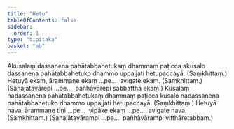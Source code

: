 ```yaml
---
title: "Hetu"
tableOfContents: false
sidebar:
  order: 1
type: "tipitaka"
basket: "ab"
---
```



<DynamicBreadcrumb />

<Division number="8">

<Paragraph number="1546">
Akusalaṃ dassanena pahātabbahetukaṃ dhammaṃ paṭicca akusalo dassanena pahātabbahetuko dhammo uppajjati hetupaccayā. (Saṃkhittaṃ.)
</Paragraph>

<Paragraph number="1547">
Hetuyā ekaṃ, ārammaṇe ekaṃ …pe…  avigate ekaṃ. (Saṃkhittaṃ.)
</Paragraph>

<Paragraph number="1548">
(Sahajātavārepi …pe…  pañhāvārepi sabbattha ekaṃ.)
</Paragraph>

</Division>
<Division number="9">

<Paragraph number="1549">
Kusalaṃ nadassanena pahātabbahetukaṃ dhammaṃ paṭicca kusalo nadassanena pahātabbahetuko dhammo uppajjati hetupaccayā. (Saṃkhittaṃ.)
</Paragraph>

<Paragraph number="1550">
Hetuyā nava, ārammaṇe tīṇi …pe…  vipāke ekaṃ …pe…  avigate nava. (Saṃkhittaṃ.)
</Paragraph>

<Paragraph number="1551">
(Sahajātavārampi …pe…  pañhāvārampi vitthāretabbaṃ.)
</Paragraph>
</Division>
